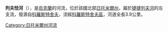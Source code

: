 '''列夫恰河'''（{{lang-uk|Левча}}），是[[烏克蘭|烏克蘭]]的河流，位於該國北部[[日托米爾州|日托米爾州]]，屬於[[捷捷列夫河|捷捷列夫河]]的左支流，發源自[[科羅斯特舍夫|科羅斯特舍夫]]，流經[[科羅斯特舍夫區|科羅斯特舍夫區]]，河道全長3.9公里。

{{DEFAULTSORT:Левча}}
[[Category:日托米爾州河流|Category:日托米爾州河流]]


{{Ukraine-river-stub}}